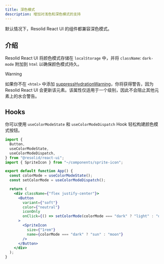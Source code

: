 ```yaml
---
title: 深色模式
description: 增加对浅色和深色模式的支持
---
```


默认情况下，Resolid React UI 的组件都兼容深色模式。

## 介绍

Resolid React UI 将颜色模式存储在 `localStorage` 中，并将 `className`: `dark-mode` 附加到 `html` 以确保颜色模式持久。

> [!WARNING]
> 如果你不在 `<html>` 中添加 [suppressHydrationWarning](https://react.dev/reference/react-dom/client/hydrateRoot#suppressing-unavoidable-hydration-mismatch-errors)，你将获得警告，因为 Resolid React UI 会更新该元素。该属性仅适用于一个级别，因此不会阻止其他元素上的水合警告。

## Hooks

你可以使用 `useColorModeState` 和 `useColorModeDispatch` Hook 轻松构建颜色模式按钮。

```jsx demo
import {
  Button,
  useColorModeState,
  useColorModeDispatch,
} from "@resolid/react-ui";
import { SpriteIcon } from "~/components/sprite-icon";

export default function App() {
  const colorMode = useColorModeState();
  const setColorMode = useColorModeDispatch();

  return (
    <div className={"flex justify-center"}>
      <Button
        variant={"soft"}
        color={"neutral"}
        iconOnly
        onClick={() => setColorMode(colorMode === "dark" ? "light" : "dark")}
      >
        <SpriteIcon
          size={"1rem"}
          name={colorMode === "dark" ? "sun" : "moon"}
        />
      </Button>
    </div>
  );
}
```
